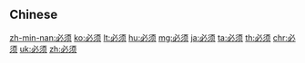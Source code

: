 {{also|必須}}
==Chinese==
{{zh-see|必須}}

[[zh-min-nan:必须]]
[[ko:必须]]
[[lt:必须]]
[[hu:必须]]
[[mg:必须]]
[[ja:必须]]
[[ta:必须]]
[[th:必须]]
[[chr:必须]]
[[uk:必须]]
[[zh:必须]]
